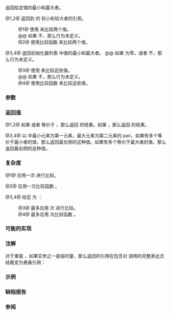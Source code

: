 {{cpp/title|minmax}}
{{cpp/algorithm/navbar}}
{{dcl begin}}
{{dcl header|algorithm}}
{{dcla|num=1|since=c++11|constexpr=c++14|
template&lt; class T &gt;
std::pair&lt;const T&amp;, const T&amp;&gt; minmax( const T&amp; a, const T&amp; b );
}}
{{dcla|num=2|since=c++11|constexpr=c++14|
template&lt; class T, class Compare &gt;
std::pair&lt;const T&amp;, const T&amp;&gt; minmax( const T&amp; a, const T&amp; b,
                                      Compare comp );
}}
{{dcla|num=3|since=c++11|constexpr=c++14|
template&lt; class T &gt;
std::pair&lt;T, T&gt; minmax( std::initializer_list&lt;T&gt; ilist );
}}
{{dcla|num=4|since=c++11|constexpr=c++14|
template&lt; class T, class Compare &gt;
std::pair&lt;T, T&gt; minmax( std::initializer_list&lt;T&gt; ilist,
                        Compare comp );
}}
{{dcl end}}

返回给定值的最小和最大者。

@1,2@ 返回到 {{c|a}} 的 {{c|b}} 较小和较大者的引用。
:@1@ 使用 {{c/core|operator&lt;}} 来比较两个值。
:@@ 如果 {{tt|T}} 不{{named req|LessThanComparable}}，那么行为未定义。
:@2@ 使用比较函数 {{c|comp}} 来比较两个值。

@3,4@ 返回初始化器列表 {{c|ilist}} 中值的最小和最大者。
@@ 如果 {{c|ilist.size()}} 为零，或者 {{tt|T}} 不{{named req|CopyConstructible}}，那么行为未定义。
:@3@ 使用 {{c/core|operator&lt;}} 来比较这些值。
:@@ 如果 {{tt|T}} 不{{named req|LessThanComparable}}，那么行为未定义。
:@4@ 使用比较函数 {{c|comp}} 来比较这些值。

===参数===
{{par begin}}
{{par|a, b|要比较的值}}
{{par|ilist|拥有要比较的值的初始化器列表}}
{{par cmp|cmp|t1=T|{{c|a}} ''小于'' {{c|b}}}}
{{par end}}

===返回值===
@1,2@ 如果 {{c|a &lt; b}} 或者 {{c|a}} 等价于 {{c|b}}，那么返回 {{c|std::pair&lt;const T&amp;, const T&amp;&gt;(a, b)}} 的结果。如果 {{c|b &lt; a}}，那么返回 {{c|std::pair&lt;const T&amp;, const T&amp;&gt;(b, a)}} 的结果。

@3,4@ 以 {{c|ilist}} 中最小元素为第一元素，最大元素为第二元素的 pair。如果有多个等价于最小者的值，那么返回最左侧的这种值。如果有多个等价于最大者的值，那么返回最右侧的这种值。

===复杂度===
@1@ 应用一次 {{c/core|operator&lt;}} 进行比较。

@2@ 应用一次比较函数 {{c|comp}}。

@3,4@ 给定 {{mathjax-or|\(\scriptsize N\)|N}} 为 {{c|ilist.size()}}：
:@3@ 最多应用 {{mathjax-or|\(\scriptsize \frac{3N}{2}\)|{{mfrac|3N|2}}}} 次 {{c/core|operator&lt;}} 进行比较。
:@4@ 最多应用 {{mathjax-or|\(\scriptsize \frac{3N}{2}\)|{{mfrac|3N|2}}}} 次比较函数 {{c|comp}}。

===可能的实现===
{{eq impl
|title1=minmax (1)|ver1=1|1=
template&lt;class T&gt;
constexpr std::pair&lt;const T&amp;, const T&amp;&gt; minmax(const T&amp; a, const T&amp; b)
{
    return (b &lt; a) ? std::pair&lt;const T&amp;, const T&amp;&gt;(b, a)
                   : std::pair&lt;const T&amp;, const T&amp;&gt;(a, b);
}
|title2=minmax (2)|ver2=2|2=
template&lt;class T, class Compare&gt;
constexpr std::pair&lt;const T&amp;, const T&amp;&gt; minmax(const T&amp; a, const T&amp; b, Compare comp)
{
    return comp(b, a) ? std::pair&lt;const T&amp;, const T&amp;&gt;(b, a)
                      : std::pair&lt;const T&amp;, const T&amp;&gt;(a, b);
}
|title3=minmax (3)|ver3=3|3=
template&lt;class T&gt;
constexpr std::pair&lt;T, T&gt; minmax(std::initializer_list&lt;T&gt; ilist)
{
    auto p = std::minmax_element(ilist.begin(), ilist.end());
    return std::pair(*p.first, *p.second);
}
|title4=minmax (4)|ver4=4|4=
template&lt;class T, class Compare&gt;
constexpr std::pair&lt;T, T&gt; minmax(std::initializer_list&lt;T&gt; ilist, Compare comp)
{
    auto p = std::minmax_element(ilist.begin(), ilist.end(), comp);
    return std::pair(*p.first, *p.second);
}
}}

===注解===
对于重载 {{vl|1,2}}，如果实参之一是临时量，那么返回的引用在包含对 {{tt|minmax}} 调用的完整表达式结尾变为悬垂引用：
{{source|1=
int n = 1;
auto p = std::minmax(n, n + 1);
int m = p.first; // ok
int x = p.second; // 未定义行为

// 注意结构化绑定有同样的问题
auto [mm, xx] = std::minmax(n, n + 1);
xx; // 未定义行为
}}

===示例===
{{example
|code=
#include &lt;algorithm&gt;
#include &lt;cstdlib&gt;
#include &lt;ctime&gt;
#include &lt;iostream&gt;
#include &lt;vector&gt;

int main()
{
    std::vector&lt;int&gt; v{3, 1, 4, 1, 5, 9, 2, 6};
    std::srand(std::time(0));
    std::pair&lt;int, int&gt; bounds = std::minmax(std::rand() % v.size(),
                                             std::rand() % v.size());
    
    std::cout &lt;&lt; "v[" &lt;&lt; bounds.first &lt;&lt; "," &lt;&lt; bounds.second &lt;&lt; "]：";
    for (int i = bounds.first; i &lt; bounds.second; ++i)
        std::cout &lt;&lt; v[i] &lt;&lt; ' ';
    std::cout &lt;&lt; '\n';
}
|p=true
|output=
v[2,7]：4 1 5 9 2
}}

===缺陷报告===
{{dr list begin}}
{{dr list item|wg=lwg|dr=2239|std=C++11|before=重载 {{vl|2,4}} 中 {{tt|T}} 需要{{named req|LessThanComparable}}|after=不需要}}
{{dr list end}}

===参阅===
{{dsc begin}}
{{dsc inc|cpp/algorithm/dsc min}}
{{dsc inc|cpp/algorithm/dsc max}}
{{dsc inc|cpp/algorithm/dsc minmax_element}}
{{dsc inc|cpp/algorithm/ranges/dsc minmax}}
{{dsc end}}

{{langlinks|de|en|es|fr|it|ja|pt|ru}}